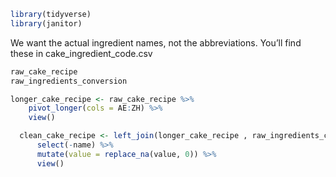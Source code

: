 

```r
library(tidyverse)
library(janitor)
```

We want the actual ingredient names, not the abbreviations. You’ll find these in cake_ingredient_code.csv


```r
raw_cake_recipe
raw_ingredients_conversion
```



```r
longer_cake_recipe <- raw_cake_recipe %>% 
    pivot_longer(cols = AE:ZH) %>% 
    view()

  clean_cake_recipe <- left_join(longer_cake_recipe , raw_ingredients_conversion, by = c("name" = "code")) %>%
      select(-name) %>% 
      mutate(value = replace_na(value, 0)) %>% 
      view()
```